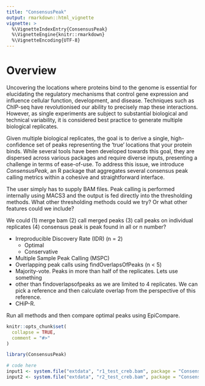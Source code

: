```yaml
---
title: "ConsensusPeak"
output: rmarkdown::html_vignette
vignette: >
  %\VignetteIndexEntry{ConsensusPeak}
  %\VignetteEngine{knitr::rmarkdown}
  %\VignetteEncoding{UTF-8}
---
```


# Overview 

Uncovering the locations where proteins bind to the genome is essential for 
elucidating the regulatory mechanisms that control gene expression and influence 
cellular function, development, and disease. Techniques such as ChIP-seq have 
revolutionised our ability to precisely map these interactions. However, as
single experiments are subject to substantial biological and technical
variability, it is considered best practice to generate multiple biological 
replicates.

Given multiple biological replicates, the goal is to derive a single, 
high-confidence set of peaks representing the 'true' locations that your
protein binds. While several tools have been developed towards this goal, they 
are dispersed across various packages and require diverse inputs, presenting a 
challenge in terms of ease-of-use. To address this issue, we 
introduce *ConsensusPeak*, an R package that aggregates several consensus peak 
calling metrics within a cohesive and straightforward interface.

The user simply has to supply BAM files. Peak calling is performed internally 
using MACS3 and the output is fed directly into the thresholding methods.
What other thresholding methods could we try? Or what other features could we 
include?

We could (1) merge bam (2) call merged peaks (3) call peaks on individual
replicates (4) consensus peak is peak found in all or n number?

- Irreproducible Discovery Rate (IDR) (n = 2)
  - Optimal
  - Conservative
- Multiple Sample Peak Calling (MSPC)
- Overlapping peak calls using findOverlapsOfPeaks (n < 5)
- Majority-vote. Peaks in more than half of the replicates. Lets use something 
- other than findoverlapsofpeaks as we are limited to 4 replicates. We can pick 
a reference and then calculate overlap from the perspective of this reference.
- CHiP-R. 

Run all methods and then compare optimal peaks 
using EpiCompare.

<!-- \begin{itemize} -->
<!--   \item Irreproducible Discovery Rate (IDR) (n = 2) -->
<!--   \begin{enumerate} -->
<!--     \item Optimal -->
<!--     \item Conservative -->
<!--   \end{enumerate} -->
<!--   \item Multiple Sample Peak Calling (MSPC)  -->
<!--   \item Overlapping peak calls (n < 5) -->
<!-- \end{itemize} -->

```r
knitr::opts_chunk$set(
  collapse = TRUE,
  comment = "#>"
)
```

```r
library(ConsensusPeak)
```

```r
# code here
input1 <- system.file("extdata", "r1_test_creb.bam", package = "ConsensusPeak")
input2 <- system.file("extdata", "r2_test_creb.bam", package = "ConsensusPeak")




```




